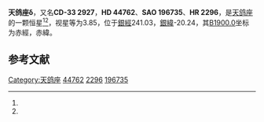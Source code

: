 {{Starbox begin
| name = 天鸽座δ
}}
{{Starbox observe
| epoch = [[J2000.0|J2000.0]]
| constell = [[天鸽座|天鸽座]]<ref name=SIMBAD>{{cite web
 | url=http://simbad.u-strasbg.fr/simbad/sim-id?Ident=HR+2296
 | title =Pulsating variable Star
 | publisher=Centre de Données astronomiques de Strasbourg
 | work=SIMBAD
 | accessdate=2012-07-13}}</ref><ref name=DATA>{{cite web
 | url=http://vizier.u-strasbg.fr/viz-bin/VizieR-5?-out.add=.&-source=5050&-corr=PK=HR&-out.max=9999&HR=2296
 | title=VizieR Detailed Page
 | accessdate=2012-07-13
 | archive-date=2016-03-05
 | archive-url=https://web.archive.org/web/20160305045420/http://vizier.u-strasbg.fr/viz-bin/VizieR-5?-out.add=.&-source=5050&-corr=PK=HR&-out.max=9999&HR=2296
 | dead-url=no
 }}</ref>
| 星官 = 
| ra = {{RA|6|22|6.8}}<ref name=SIMBAD /><ref name=DATA />
| dec = {{DEC|-33|26|11}}<ref name=SIMBAD /><ref name=DATA />
| appmag_v = 3.85<ref name=SIMBAD /><ref name=DATA />
}}
{{Starbox character
| class = G7II<ref name=SIMBAD /><ref name=DATA />
| b-v = 0.88<ref name=SIMBAD /><ref name=DATA />
| u-b = 0.52<ref name=SIMBAD /><ref name=DATA />
| r-i = 0.47<ref name=SIMBAD /><ref name=DATA />
| variable = 
}}
{{Starbox astrometry
| radial_v = 0.52
| prop_mo_ra = -3
| parallax = 0.019
| p_error = 
}}
{{Starbox catalog
| names =CD-33 2927，[[SAO星表|SAO]] 196735，[[HD星表|HD]] 44762，[[HR星表|HR]] 2296}}
{{Starbox reference |Simbad=HR+2296}}
{{Starbox end}}

'''天鸽座δ'''，又名'''CD-33 2927'''，'''HD 44762'''、'''SAO 196735'''、'''HR 2296'''，是[[天鸽座|天鸽座]]的一颗恒星<ref name=SIMBAD /><ref name=DATA />，视星等为3.85，位于[[銀道座標系|銀經]]241.03，[[銀道座標系|銀緯]]-20.24，其[[B1900.0|B1900.0]]坐标为赤經{{RA|6|18|27.5}}，赤緯{{DEC|-33|-20.24|9}}。

== 参考文献 ==
{{reflist}}

{{star-stub}}

{{天鸽座恒星}}
{{星官|孙|2|4}}
[[Category:天鸽座|Category:天鸽座]]
[[Category:HD和HDE天體|44762]]
[[Category:HR天體|2296]]
[[Category:SAO天體|196735]]